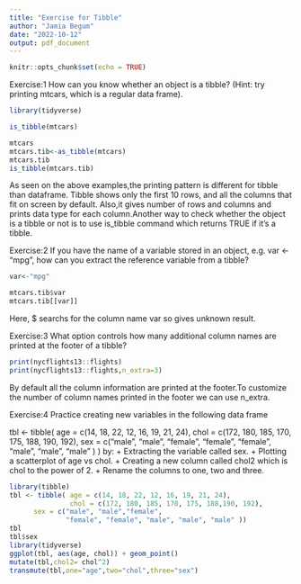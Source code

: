 ```yaml
---
title: "Exercise for Tibble"
author: "Jamia Begum"
date: "2022-10-12"
output: pdf_document
---
```


```r
knitr::opts_chunk$set(echo = TRUE)
```



Exercise:1
How can you know whether an object is a tibble? (Hint: try printing mtcars, which is a regular data frame).

```r


library(tidyverse)

is_tibble(mtcars)

mtcars
mtcars.tib<-as_tibble(mtcars)
mtcars.tib
is_tibble(mtcars.tib)
```

As seen on the above examples,the printing pattern is different for tibble than dataframe. Tibble shows only the first 10 rows, and all the columns that fit on screen by default. Also,it gives number of rows and columns and prints data type for each column.Another way to check whether the object is a tibble or not is to use is_tibble command which returns TRUE if it's a tibble.



Exercise:2
If you have the name of a variable stored in an object, e.g. var <- “mpg”, how can you extract the reference variable from a tibble?

```r
var<-"mpg"

mtcars.tib$var
mtcars.tib[[var]]
```

Here, $ searchs for the column name var so gives unknown result.



Exercise:3
What option controls how many additional column names are printed at the footer of a tibble?

```r
print(nycflights13::flights)
print(nycflights13::flights,n_extra=3)


```
By default all the column information are printed at the footer.To customize the number of column names printed in the footer we can use n_extra.


Exercise:4
Practice creating new variables in the following data frame

tbl <- tibble( age = c(14, 18, 22, 12, 16, 19, 21, 24), chol = c(172, 180, 185, 170, 175, 188, 190, 192), sex = c("male", "male", "female", "female", "female", "male", "male", "male" )
)
by: + Extracting the variable called sex. + Plotting a scatterplot of age vs chol. + Creating a new column called chol2 which is chol to the power of 2. + Rename the columns to one, two and three.

```r
library(tibble)
tbl <- tibble( age = c(14, 18, 22, 12, 16, 19, 21, 24),
               chol = c(172, 180, 185, 170, 175, 188,190, 192),
      sex = c("male", "male","female", 
              "female", "female", "male", "male", "male" ))
tbl               
tbl$sex
library(tidyverse)
ggplot(tbl, aes(age, chol)) + geom_point()
mutate(tbl,chol2= chol^2)
transmute(tbl,one="age",two="chol",three="sex")

```



